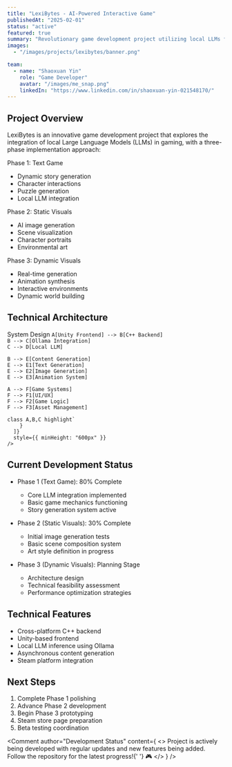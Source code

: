 ```yaml
---
title: "LexiBytes - AI-Powered Interactive Game"
publishedAt: "2025-02-01"
status: "active"
featured: true
summary: "Revolutionary game development project utilizing local LLMs for dynamic content generation, featuring progressive AI integration from text to visual generation."
images:
  - "/images/projects/lexibytes/banner.png"

team:
  - name: "Shaoxuan Yin"
    role: "Game Developer"
    avatar: "/images/me_snap.png"
    linkedIn: "https://www.linkedin.com/in/shaoxuan-yin-021548170/"
---
```


## Project Overview

LexiBytes is an innovative game development project that explores the integration of local Large Language Models (LLMs) in gaming, with a three-phase implementation approach:

<Grid columns="repeat(3, 1fr)" gap="16">
  <Flex direction="column" background="surface" padding="24" radius="l" border="neutral-medium" borderStyle="solid-1">
    <Heading variant="heading-strong-m">Phase 1: Text Game</Heading>
    <ul>
      <li>Dynamic story generation</li>
      <li>Character interactions</li>
      <li>Puzzle generation</li>
      <li>Local LLM integration</li>
    </ul>
  </Flex>

  <Flex direction="column" background="surface" padding="24" radius="l" border="neutral-medium" borderStyle="solid-1">
    <Heading variant="heading-strong-m">Phase 2: Static Visuals</Heading>
    <ul>
      <li>AI image generation</li>
      <li>Scene visualization</li>
      <li>Character portraits</li>
      <li>Environmental art</li>
    </ul>
  </Flex>

  <Flex direction="column" background="surface" padding="24" radius="l" border="neutral-medium" borderStyle="solid-1">
    <Heading variant="heading-strong-m">Phase 3: Dynamic Visuals</Heading>
    <ul>
      <li>Real-time generation</li>
      <li>Animation synthesis</li>
      <li>Interactive environments</li>
      <li>Dynamic world building</li>
    </ul>
  </Flex>
</Grid>

## Technical Architecture

<Grid columns="1" gap="24">
  <Flex direction="column" background="surface" padding="32" radius="l" border="neutral-medium" borderStyle="solid-1">
    <Heading variant="heading-strong-l" marginBottom="24">System Design</Heading>
    <CodeBlock
      codeInstances={[
        {
          language: "mermaid",
          code: `graph TB
    classDef default fill:secondaryColor,stroke:secondaryBorderColor,color:secondaryTextColor
    classDef highlight fill:primaryColor,stroke:primaryBorderColor,color:primaryTextColor

    A[Unity Frontend] --> B[C++ Backend]
    B --> C[Ollama Integration]
    C --> D[Local LLM]

    B --> E[Content Generation]
    E --> E1[Text Generation]
    E --> E2[Image Generation]
    E --> E3[Animation System]

    A --> F[Game Systems]
    F --> F1[UI/UX]
    F --> F2[Game Logic]
    F --> F3[Asset Management]

    class A,B,C highlight`
        }
      ]}
      style={{ minHeight: "600px" }}
    />
  </Flex>
</Grid>

## Current Development Status

- Phase 1 (Text Game): 80% Complete
  - Core LLM integration implemented
  - Basic game mechanics functioning
  - Story generation system active

- Phase 2 (Static Visuals): 30% Complete
  - Initial image generation tests
  - Basic scene composition system
  - Art style definition in progress

- Phase 3 (Dynamic Visuals): Planning Stage
  - Architecture design
  - Technical feasibility assessment
  - Performance optimization strategies

## Technical Features

- Cross-platform C++ backend
- Unity-based frontend
- Local LLM inference using Ollama
- Asynchronous content generation
- Steam platform integration

## Next Steps

1. Complete Phase 1 polishing
2. Advance Phase 2 development
3. Begin Phase 3 prototyping
4. Steam store page preparation
5. Beta testing coordination

<Comment
  author="Development Status"
  content={
    <>
      Project is actively being developed with regular updates and new features being added. Follow the repository for the latest progress!{' '}
      <span role="img" aria-label="game">🎮</span>
    </>
  }
/>
